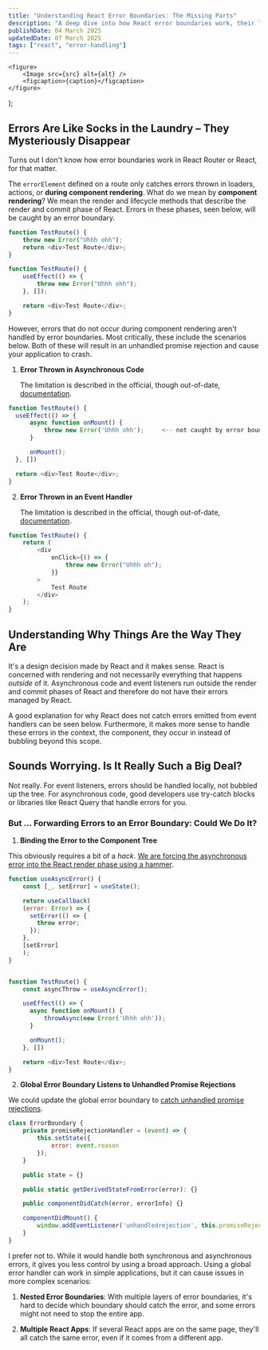 ```yaml
---
title: "Understanding React Error Boundaries: The Missing Parts"
description: "A deep dive into how React error boundaries work, their limitations with async code and event handlers, and practical solutions for error handling."
publishDate: 04 March 2025
updatedDate: 07 March 2025
tags: ["react", "error-handling"]
---
```



	<figure>
		<Image src={src} alt={alt} />
		<figcaption>{caption}</figcaption>
	</figure>
);

## Errors Are Like Socks in the Laundry – They Mysteriously Disappear

Turns out I don't know how error boundaries work in React Router or React, for that matter.

The `errorElement` defined on a route only catches errors thrown in loaders, actions, or **during component rendering**. What do we mean by **component rendering**? We mean the render and lifecycle methods that describe the render and commit phase of React. Errors in these phases, seen below, will be caught by an error boundary.

```javascript showLineNumbers
function TestRoute() {
	throw new Error("Uhhh ohh");
	return <div>Test Route</div>;
}
```

```javascript
function TestRoute() {
	useEffect(() => {
		throw new Error("Uhhh ohh");
	}, []);

	return <div>Test Route</div>;
}
```

However, errors that do not occur during component rendering aren't handled by error boundaries. Most critically, these include the scenarios below. Both of these will result in an unhandled promise rejection and cause your application to crash.

1. **Error Thrown in Asynchronous Code**

   The limitation is described in the official, though out-of-date, [documentation](https://legacy.reactjs.org/docs/error-boundaries.html#how-about-event-handlers).

```javascript showLineNumbers
function TestRoute() {
  useEffect(() => {
	  async function onMount() {
		  throw new Error('Uhhh ohh');     <-- not caught by error boundary
	  }

	  onMount();
  }, [])

  return <div>Test Route</div>;
}
```

2. **Error Thrown in an Event Handler**

   The limitation is described in the official, though out-of-date, [documentation](https://legacy.reactjs.org/docs/error-boundaries.html#how-about-event-handlers).

```javascript showLineNumbers
function TestRoute() {
	return (
		<div
			onClick={() => {
				throw new Error("Uhhh oh");
			}}
		>
			Test Route
		</div>
	);
}
```

## Understanding Why Things Are the Way They Are

It's a design decision made by React and it makes sense. React is concerned with rendering and not necessarily everything that happens _outside_ of it. Asynchronous code and event listeners run outside the render and commit phases of React and therefore do not have their errors managed by React.

A good explanation for why React does not catch errors emitted from event handlers can be seen below. Furthermore, it makes more sense to handle these errors in the context, the component, they occur in instead of bubbling beyond this scope.

<CaptionedImage
	src={designDecision}
	alt="Design decision explanation from React team"
	caption="Why are Error Boundaries not triggered for event handlers (Source: github.com/facebook/react/issues/11409#issuecomment-340859253)"
/>

## Sounds Worrying. Is It Really Such a Big Deal?

Not really. For event listeners, errors should be handled locally, not bubbled up the tree. For asynchronous code, good developers use try-catch blocks or libraries like React Query that handle errors for you.

### But ... Forwarding Errors to an Error Boundary: Could We Do It?

1. **Binding the Error to the Component Tree**

<CaptionedImage
	src={workaround}
	alt="Workaround for handling async errors in React components"
	caption="Why are Error Boundaries not triggered for event handlers (Source: github.com/facebook/react/issues/11409#issuecomment-783309449)"
/>

This obviously requires a bit of a _hack_. [We are forcing the asynchronous error into the React render phase using a hammer](https://medium.com/trabe/catching-asynchronous-errors-in-react-using-error-boundaries-5e8a5fd7b971).

```javascript showLineNumbers
function useAsyncError() {
	const [_, setError] = useState();

	return useCallback(
	(error: Error) => {
	  setError(() => {
		throw error;
	  });
	},
	[setError]
	);
}


function TestRoute() {
	const asyncThrow = useAsyncError();

	useEffect(() => {
	  async function onMount() {
		  throwAsync(new Error('Uhhh ohh'));
	  }

	  onMount();
	}, [])

	return <div>Test Route</div>;
}
```

2. **Global Error Boundary Listens to Unhandled Promise Rejections**

We could update the global error boundary to [catch unhandled promise rejections](https://eddiewould.com/2021/28/28/handling-rejected-promises-error-boundary-react/).

```javascript showLineNumbers
class ErrorBoundary {
    private promiseRejectionHandler = (event) => {
        this.setState({
            error: event.reason
        });
    }

    public state = {}

    public static getDerivedStateFromError(error): {}

    public componentDidCatch(error, errorInfo) {}

    componentDidMount() {
        window.addEventListener('unhandledrejection', this.promiseRejectionHandler)
    }
}
```

I prefer not to. While it would handle both synchronous and asynchronous errors, it gives you less control by using a broad approach. Using a global error handler can work in simple applications, but it can cause issues in more complex scenarios:

1. **Nested Error Boundaries**: With multiple layers of error boundaries, it's hard to decide which boundary should catch the error, and some errors might not need to stop the entire app.

2. **Multiple React Apps**: If several React apps are on the same page, they'll all catch the same error, even if it comes from a different app.

